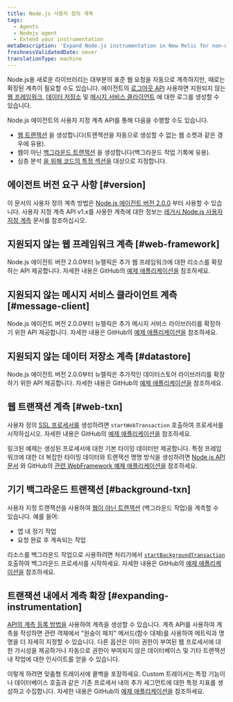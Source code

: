 ```yaml
---
title: Node.js 사용자 정의 계측
tags:
  - Agents
  - Nodejs agent
  - Extend your instrumentation
metaDescription: 'Expand Node.js instrumentation in New Relic for non-web transactions (frameworks, databases, segments, etc.). Use custom tracers to track async work.'
freshnessValidatedDate: never
translationType: machine
---
```


Node.js용 새로운 라이브러리는 대부분의 표준 웹 요청을 자동으로 계측하지만, 때로는 확장된 계측이 필요할 수도 있습니다. 에이전트의 [로그아웃 API](https://newrelic.github.io/node-newrelic/API.html) 사용하면 지원되지 않는 [웹 프레임워크](#web-framework), [데이터 저장소](#datastore) 및 [메시지 서비스 클라이언트](#message-client) 에 대한 로그를 생성할 수 있습니다.

Node.js 에이전트의 사용자 지정 계측 API를 통해 다음을 수행할 수도 있습니다.

* [웹 트랜잭션](#web-txn) 을 생성합니다(트랜잭션을 자동으로 생성할 수 없는 웹 소켓과 같은 경우에 유용).
* 웹이 아닌 [백그라운드 트랜잭션](#background-txn) 을 생성합니다(백그라운드 작업 기록에 유용).
* 심층 분석 [을 위해 코드의 특정 섹션을](#expanding-instrumentation) 대상으로 지정합니다.

## 에이전트 버전 요구 사항 [#version]

이 문서의 사용자 정의 계측 방법은 [Node.js 에이전트 버전 2.0.0](/docs/release-notes/agent-release-notes/nodejs-release-notes) 부터 사용할 수 있습니다. 사용자 지정 계측 API v1.x를 사용한 계측에 대한 정보는 [레거시 Node.js 사용자 지정 계측](/docs/agents/nodejs-agent/supported-features/nodejs-v1x-custom-instrumentation-legacy) 문서를 참조하십시오.

## 지원되지 않는 웹 프레임워크 계측 [#web-framework]

Node.js 에이전트 버전 2.0.0부터 뉴렐릭은 추가 웹 프레임워크에 대한 리소스를 확장하는 API 제공합니다. 자세한 내용은 GitHub의 [예제 애플리케이션을](https://github.com/newrelic/newrelic-node-examples/tree/4284ee7eab69708238db0a44f97ff7e839e165cf/custom-instrumentation/instrument-webframework) 참조하세요.

## 지원되지 않는 메시지 서비스 클라이언트 계측 [#message-client]

Node.js 에이전트 버전 2.0.0부터 뉴렐릭은 추가 메시지 서비스 라이브러리를 확장하기 위한 API 제공합니다. 자세한 내용은 GitHub의 [예제 애플리케이션을](https://github.com/newrelic/newrelic-node-examples/tree/4284ee7eab69708238db0a44f97ff7e839e165cf/custom-instrumentation/instrument-messages) 참조하세요.

## 지원되지 않는 데이터 저장소 계측 [#datastore]

Node.js 에이전트 버전 2.0.0부터 뉴렐릭은 추가적인 데이터스토어 라이브러리를 확장하기 위한 API 제공합니다. 자세한 내용은 GitHub의 [예제 애플리케이션을](https://github.com/newrelic/newrelic-node-examples/tree/4284ee7eab69708238db0a44f97ff7e839e165cf/custom-instrumentation/instrument-datastore) 참조하세요.

## 웹 트랜잭션 계측 [#web-txn]

사용자 정의 [SSL 프로세서를](/docs/apm/transactions/intro-transactions/transactions-new-relic-apm) 생성하려면 `startWebTransaction` 호출하여 프로세서를 시작하십시오. 자세한 내용은 GitHub의 [예제 애플리케이션을](https://github.com/newrelic/newrelic-node-examples/tree/0a036fd669b4b47b8afbc7add8696980f799f0da/custom-instrumentation/start-web-transaction) 참조하세요.

링크된 예제는 생성된 프로세서에 대한 기본 타이밍 데이터만 제공합니다. 특정 프레임워크에 대한 더 복잡한 타이밍 데이터와 트랜잭션 명명 방식을 생성하려면 [Node.js API 문서](https://newrelic.github.io/node-newrelic/API.html#instrumentWebframework) 와 GitHub의 [관련 WebFramework 예제 애플리케이션을](https://github.com/newrelic/newrelic-node-examples/tree/4284ee7eab69708238db0a44f97ff7e839e165cf/custom-instrumentation/instrument-webframework) 참조하세요.

## 기기 백그라운드 트랜잭션 [#background-txn]

사용자 지정 트랜잭션을 사용하여 [웹이 아닌 트랜잭션](/docs/apm/transactions/intro-transactions/monitor-background-processes-other-non-web-transactions) (백그라운드 작업)을 계측할 수 있습니다. 예를 들어:

* 앱 내 정기 작업
* 요청 완료 후 계속되는 작업

리소스를 백그라운드 작업으로 사용하려면 처리기에서 [`startBackgroundTransaction`](https://newrelic.github.io/node-newrelic/API.html#startBackgroundTransaction) 호출하여 백그라운드 프로세서를 시작하세요. 자세한 내용은 GitHub의 [예제 애플리케이션을](https://github.com/newrelic/newrelic-node-examples/tree/4284ee7eab69708238db0a44f97ff7e839e165cf/custom-instrumentation/background-transactions) 참조하세요.

## 트랜잭션 내에서 계측 확장 [#expanding-instrumentation]

[API의 계측 등록 방법을](https://newrelic.github.io/node-newrelic/API.html#instrument) 사용하여 계측을 생성할 수 있습니다. 계측 API를 사용하여 계측을 작성하면 관련 객체에서 &quot;원숭이 패치&quot; 메서드(함수 대체)를 사용하여 메트릭과 명명을 더 자세히 지정할 수 있습니다. 다른 옵션은 이미 권한이 부여된 웹 프로세서에 대한 가시성을 제공하거나 자동으로 권한이 부여되지 않은 데이터베이스 및 기타 트랜잭션 내 작업에 대한 인사이트를 얻을 수 있습니다.

이렇게 하려면 맞춤형 트레이서에 콜백을 포장하세요. Custom 트레이서는 특정 기능이나 데이터베이스 호출과 같은 기존 프로세서 내의 추가 세그먼트에 대한 특정 지표를 생성하고 수집합니다. 자세한 내용은 GitHub의 [예제 애플리케이션을](https://github.com/newrelic/newrelic-node-examples/tree/4284ee7eab69708238db0a44f97ff7e839e165cf/custom-instrumentation/segments) 참조하세요.